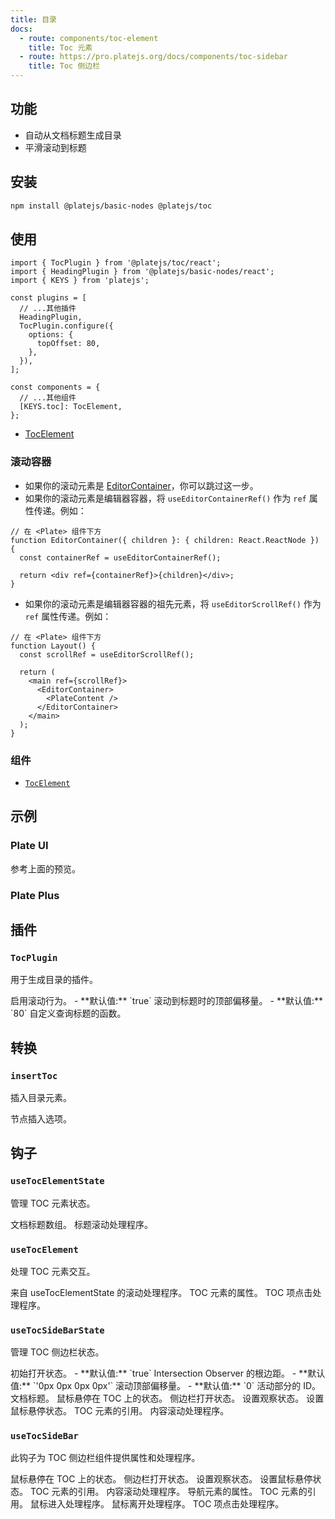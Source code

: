 ```yaml
---
title: 目录
docs:
  - route: components/toc-element
    title: Toc 元素
  - route: https://pro.platejs.org/docs/components/toc-sidebar
    title: Toc 侧边栏
---
```


<ComponentPreview name="toc-demo" />

<PackageInfo>

## 功能

- 自动从文档标题生成目录
- 平滑滚动到标题

</PackageInfo>

## 安装

```bash
npm install @platejs/basic-nodes @platejs/toc
```

## 使用

```tsx
import { TocPlugin } from '@platejs/toc/react';
import { HeadingPlugin } from '@platejs/basic-nodes/react';
import { KEYS } from 'platejs';
```

```tsx
const plugins = [
  // ...其他插件
  HeadingPlugin,
  TocPlugin.configure({
    options: {
      topOffset: 80,
    },
  }),
];
```

```tsx
const components = {
  // ...其他组件
  [KEYS.toc]: TocElement,
};
```

- [TocElement](/docs/components/toc-element)

### 滚动容器

- 如果你的滚动元素是 [EditorContainer](/docs/components/editor)，你可以跳过这一步。
- 如果你的滚动元素是编辑器容器，将 `useEditorContainerRef()` 作为 `ref` 属性传递。例如：

```tsx
// 在 <Plate> 组件下方
function EditorContainer({ children }: { children: React.ReactNode }) {
  const containerRef = useEditorContainerRef();

  return <div ref={containerRef}>{children}</div>;
}
```

- 如果你的滚动元素是编辑器容器的祖先元素，将 `useEditorScrollRef()` 作为 `ref` 属性传递。例如：

```tsx
// 在 <Plate> 组件下方
function Layout() {
  const scrollRef = useEditorScrollRef();

  return (
    <main ref={scrollRef}>
      <EditorContainer>
        <PlateContent />
      </EditorContainer>
    </main>
  );
}
```

### 组件

- [`TocElement`](/docs/components/toc-element)

## 示例

### Plate UI

参考上面的预览。

### Plate Plus

<ComponentPreviewPro name="toc-pro" />

## 插件

### `TocPlugin`

用于生成目录的插件。

<API name="TocPlugin">
<APIOptions>
  <APIItem name="isScroll" type="boolean" optional>
    启用滚动行为。
    - **默认值:** `true`
  </APIItem>
  <APIItem name="topOffset" type="number" optional>
    滚动到标题时的顶部偏移量。
    - **默认值:** `80`
  </APIItem>
  <APIItem name="queryHeading" type="(editor: SlateEditor) => Heading[]" optional>
    自定义查询标题的函数。
  </APIItem>
</APIOptions>
</API>

## 转换

### `insertToc`

插入目录元素。

<API name="insertToc">
<APIOptions type="InsertNodesOptions<SlateEditor>">
    节点插入选项。
</APIOptions>
</API>

## 钩子

### `useTocElementState`

管理 TOC 元素状态。

<API name="useTocElementState">
<APIReturns>
  <APIItem name="headingList" type="Heading[]">
    文档标题数组。
  </APIItem>
  <APIItem name="onContentScroll" type="(el: HTMLElement, id: string, behavior: ScrollBehavior) => void">
    标题滚动处理程序。
  </APIItem>
</APIReturns>
</API>

### `useTocElement`

处理 TOC 元素交互。

<API name="useTocElement">

<APIParameters>
  <APIItem name="onContentScroll" type="(el: HTMLElement, id: string, behavior: ScrollBehavior) => void">
    来自 useTocElementState 的滚动处理程序。
  </APIItem>
</APIParameters>

<APIReturns>
  <APIItem name="props" type="object">
    TOC 元素的属性。
  </APIItem>
  <APISubList>
    <APISubListItem parent="props" name="onClick" type="(e: React.MouseEvent, item: Heading, behavior: ScrollBehavior) => void">
      TOC 项点击处理程序。
    </APISubListItem>
  </APISubList>
</APIReturns>
</API>

### `useTocSideBarState`

管理 TOC 侧边栏状态。

<API name="useTocSideBarState">
<APIParameters>
  <APIItem name="open" type="boolean" optional>
    初始打开状态。
    - **默认值:** `true`
  </APIItem>
  <APIItem name="rootMargin" type="string" optional>
    Intersection Observer 的根边距。
    - **默认值:** `'0px 0px 0px 0px'`
  </APIItem>
  <APIItem name="topOffset" type="number" optional>
    滚动顶部偏移量。
    - **默认值:** `0`
  </APIItem>
</APIParameters>

<APIReturns>
  <APIItem name="activeContentId" type="string">
    活动部分的 ID。
  </APIItem>
  <APIItem name="headingList" type="Heading[]">
    文档标题。
  </APIItem>
  <APIItem name="mouseInToc" type="boolean">
    鼠标悬停在 TOC 上的状态。
  </APIItem>
  <APIItem name="open" type="boolean">
    侧边栏打开状态。
  </APIItem>
  <APIItem name="setIsObserve" type="React.Dispatch<React.SetStateAction<boolean>>">
    设置观察状态。
  </APIItem>
  <APIItem name="setMouseInToc" type="React.Dispatch<React.SetStateAction<boolean>>">
    设置鼠标悬停状态。
  </APIItem>
  <APIItem name="tocRef" type="React.RefObject<HTMLElement>">
    TOC 元素的引用。
  </APIItem>
  <APIItem name="onContentScroll" type="(options: { id: string; behavior?: ScrollBehavior; el: HTMLElement }) => void">
    内容滚动处理程序。
  </APIItem>
</APIReturns>
</API>

### `useTocSideBar`

此钩子为 TOC 侧边栏组件提供属性和处理程序。

<API name="useTocSideBar">
<APIParameters>
  <APIItem name="mouseInToc" type="boolean">
    鼠标悬停在 TOC 上的状态。
  </APIItem>
  <APIItem name="open" type="boolean">
    侧边栏打开状态。
  </APIItem>
  <APIItem name="setIsObserve" type="React.Dispatch<React.SetStateAction<boolean>>">
    设置观察状态。
  </APIItem>
  <APIItem name="setMouseInToc" type="React.Dispatch<React.SetStateAction<boolean>>">
    设置鼠标悬停状态。
  </APIItem>
  <APIItem name="tocRef" type="React.RefObject<HTMLElement>">
    TOC 元素的引用。
  </APIItem>
  <APIItem name="onContentScroll" type="(options: { id: string; behavior?: ScrollBehavior; el: HTMLElement }) => void">
    内容滚动处理程序。
  </APIItem>
</APIParameters>
<APIReturns>
  <APIItem name="navProps" type="object">
    导航元素的属性。
  </APIItem>
  <APISubList type="navProps">
    <APISubListItem parent="navProps" name="ref" type="React.RefObject<HTMLElement>">
      TOC 元素的引用。
    </APISubListItem>
    <APISubListItem parent="navProps" name="onMouseEnter" type="() => void">
      鼠标进入处理程序。
    </APISubListItem>
    <APISubListItem parent="navProps" name="onMouseLeave" type="(e: React.MouseEvent<HTMLElement, MouseEvent>) => void">
      鼠标离开处理程序。
    </APISubListItem>
  </APISubList>
  <APISubListItem parent="navProps" name="onContentClick" type="(e: React.MouseEvent<HTMLElement, MouseEvent>, item: Heading, behavior?: ScrollBehavior) => void">
    TOC 项点击处理程序。
  </APISubListItem>
</APIReturns>
</API>